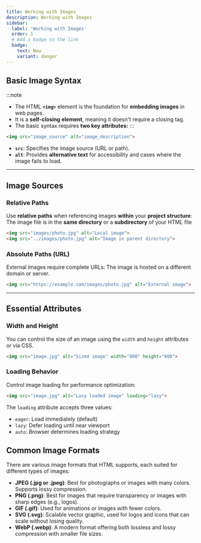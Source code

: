```yaml
---
title: Working with Images
description: Working with Images
sidebar:
  label: 'Working with Images'
  order: 1
  # Add a badge to the link
  badge:
    text: New
    variant: danger
---
```


## Basic Image Syntax
:::note
- The HTML **`<img>`** element is the foundation for **embedding images** in web pages. 
- It is a **self-closing element**, meaning it doesn't require a closing tag.
- The basic syntax requires **two key attributes:**
:::

```html
<img src="image_source" alt="image_description">
```
- **`src`**: Specifies the image source (URL or path).
- **`alt`**: Provides **alternative text** for accessibility and cases where the image fails to load.

---

## Image Sources
### Relative Paths
Use **relative paths** when referencing images **within** your **project structure**: The image file is in the **same directory** or a **subdirectory** of your HTML file
```html
<img src="images/photo.jpg" alt="Local image">
<img src="../images/photo.jpg" alt="Image in parent directory">
```

### Absolute Paths (URL)
External images require complete URLs: The image is hosted on a different domain or server.
```html
<img src="https://example.com/images/photo.jpg" alt="External image">
```
---

## Essential Attributes

### Width and Height
You can control the size of an image using the `width` and `height` attributes or via CSS.
```html
<img src="image.jpg" alt="Sized image" width="800" height="600">
```

### Loading Behavior
Control image loading for performance optimization:
```html
<img src="image.jpg" alt="Lazy loaded image" loading="lazy">
```

The `loading` attribute accepts three values:
- `eager`: Load immediately (default)
- `lazy`: Defer loading until near viewport
- `auto`: Browser determines loading strategy


## Common Image Formats

There are various image formats that HTML supports, each suited for different types of images:

- **JPEG (.jpg or .jpeg)**: Best for photographs or images with many colors. Supports lossy compression.
- **PNG (.png)**: Best for images that require transparency or images with sharp edges (e.g., logos).
- **GIF (.gif)**: Used for animations or images with fewer colors.
- **SVG (.svg)**: Scalable vector graphic, used for logos and icons that can scale without losing quality.
- **WebP (.webp)**: A modern format offering both lossless and lossy compression with smaller file sizes.
